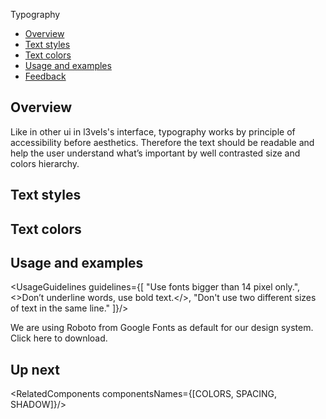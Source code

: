 
<Meta
  title="Foundations/Typography"
/>

<!--- Component documentation -->

<ComponentName withFoundationBackground>
  Typography
</ComponentName>

- [Overview](#overview)
- [Text styles](#text-styles)
- [Text colors](#text-colors)
- [Usage and examples](#usage-and-examples)
- [Feedback](#feedback)

## Overview
Like in other ui in l3vels's interface, typography works by principle of accessibility before aesthetics.
Therefore the text should be readable and help the user understand what’s important by well contrasted size and colors hierarchy.

## Text styles
<TextStyles />

## Text colors
<TextColors />

## Usage and examples
<UsageGuidelines guidelines={[
  "Use fonts bigger than 14 pixel only.",
  <>Don’t underline words, use bold text.</>,
  "Don't use two different sizes of text in the same line."
]}/>

<Tip title="What font to use?">
  We are using Roboto from Google Fonts as default for our design system.
  Click <Link size={Link.sizes.SMALL} href="https://fonts.google.com/specimen/Roboto" withoutSpacing>here</Link> to download.
</Tip>

<Frame className="l3-storybook-typography_image-container l3-storybook-typography_image-container--first">
  <img src={typographyExample1} alt="" className="l3-storybook-typography_popup-example" />
</Frame>
<Frame className="l3-storybook-typography_image-container">
  <img src={typographyExample2} alt="" className="l3-storybook-typography_timeline-example" />
</Frame>

## Up next
<RelatedComponents componentsNames={[COLORS, SPACING, SHADOW]}/>